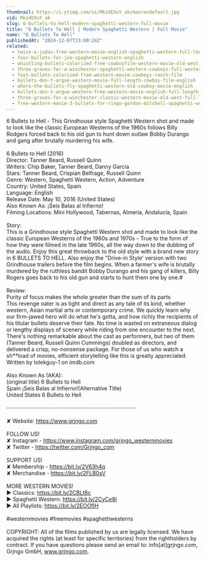 ```yaml
---
thumbnail: https://i.ytimg.com/vi/MkzdEXuY_ak/maxresdefault.jpg
vid: MkzdEXuY_ak
slug: 6-bullets-to-hell-modern-spaghetti-western-full-movie
title: "6 Bullets To Hell | Modern Spaghetti Western | Full Movie"
name: "6 Bullets To Hell"
publishedAt: "2024-12-07T23:00:24Z"
related:
  - twice-a-judas-free-western-movie-english-spaghetti-western-full-length
  - four-bullets-for-joe-spaghetti-western-english
  - whistling-bullets-colorized-free-cowboyfilm-western-movie-old-west
  - three-graves-for-a-winchester-spaghetti-western-cowboys-full-western-movie
  - fast-bullets-colorized-free-western-movie-cowboys-ranch-film
  - bullets-don-t-argue-western-movie-full-length-cowboy-film-english
  - where-the-bullets-fly-spaghetti-western-old-cowboy-movie-english
  - bullets-don-t-argue-western-free-western-movie-english-full-length-feature-film
  - three-graves-for-a-winchester-classic-western-movie-old-west-full-length-english
  - free-western-movie-3-bullets-for-ringo-gordon-mitchell-spaghetti-western-full-youtube-movie
---
```


6 Bullets to Hell - This Grindhouse style Spaghetti Western shot and made to look like the classic European Westerns of the 1960s follows Billy Rodgers forced back to his old gun to hunt down outlaw Bobby Durango and gang after brutally murdering his wife.<br />
<br />
6 Bullets to Hell (2016)<br />
Director: Tanner Beard, Russell Quinn<br />
Writers: Chip Baker, Tanner Beard, Danny Garcia<br />
Stars: Tanner Beard, Crispian Belfrage, Russell Quinn<br />
Genre: Western, Spaghetti Western, Action, Adventure<br />
Country: United States, Spain<br />
Language: English<br />
Release Date: May 10, 2016 (United States)<br />
Also Known As: ¡Seis Balas al Infierno!<br />
Filming Locations: Mini Hollywood, Tabernas, Almería, Andalucía, Spain<br />
<br />
Story:<br />
This is a Grindhouse style Spaghetti Western shot and made to look like the classic European Westerns of the 1960s and 1970s - True to the form of how they were filmed in the late 1960s, all the way down to the dubbing of the audio. Enjoy this great throwback to the old style with a brand new story in 6 BULLETS TO HELL. Also enjoy the "Drive-in Style' version with two Grindhouse trailers before the film begins. When a farmer's wife is brutally murdered by the ruthless bandit Bobby Durango and his gang of killers, Billy Rogers goes back to his old gun and starts to hunt them one by one.#<br />
<br />
Review:<br />
Purity of focus makes the whole greater than the sum of its parts<br />
This revenge oater is as tight and direct as any tale of its kind, whether western, Asian martial arts or contemporary crime. We quickly learn why our firm-jawed hero will do what he's gotta, and how richly the recipients of his titular bullets deserve their fate. No time is wasted on extraneous dialog or lengthy displays of scenery while riding from one encounter to the next. There's nothing remarkable about the cast as performers, but two of them (Tanner Beard, Russell Quinn Cummings) doubled as directors, and delivered a crisp, no-nonsense package. For those of us who watch a sh**load of movies, efficient storytelling like this is greatly appreciated. Written by lotekguy-1 on imdb.com<br />
<br />
Also Known As (AKA):<br />
(original title) 6 Bullets to Hell<br />
Spain ¡Seis Balas al Infierno!(Alternative Title)<br />
United States 6 Bullets to Hell<br />
<br />
····················································································<br />
<br />
✘ Website: https://www.grjngo.com<br />
<br />
FOLLOW US!<br />
✘ Instagram - https://www.instagram.com/grjngo_westernmovies<br />
✘ Twitter - https://twitter.com/Grjngo_com<br />
<br />
SUPPORT US!<br />
✘ Membership - https://bit.ly/2V63h4q<br />
✘ Merchandise - https://bit.ly/2FLB0sV<br />
<br />
MORE WESTERN MOVIES! <br />
► Classics: https://bit.ly/2CBLt8c <br />
► Spaghetti Western: https://bit.ly/2CyCe8I <br />
► All Playlists: https://bit.ly/2EOOfIH <br />
<br />
#westernmovies #freemovies #spaghettiwesterns<br />
<br />
COPYRIGHT: All of the films published by us are legally licensed. We have acquired the rights (at least for specific territories) from the rightholders by contract. If you have questions please send an email to: info[at]grjngo.com, Grjngo GmbH, www.grjngo.com.